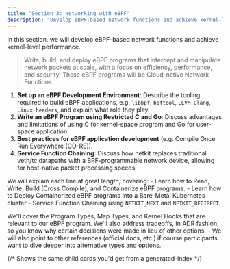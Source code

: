 ```yaml
---
title: "Section 3: Networking with eBPF"
description: "Develop eBPF-based network functions and achieve kernel-level performance."
---
```


In this section, we will develop eBPF-based network functions and achieve kernel-level performance.

> Write, build, and deploy eBPF programs that intercept and manipulate network packets at scale, with a focus on efficiency, performance, and security.
> These eBPF programs will be Cloud-native Network Functions.

1. **Set up an eBPF Development Environment**: Describe the tooling required to build eBPF applications, e.g. `libbpf`, `bpftool`, `LLVM Clang`, `Linux headers`, and explain what role they play.
2. **Write an eBPF Program using Restricted C and Go**: Discuss advantages and limitations of using C for kernel-space program and Go for user-space application.
3. **Best practices for eBPF application development** (e.g. Compile Once Run Everywhere (CO-RE)).
4. **Service Function Chaining**: Discuss how netkit replaces traditional veth/tc datapaths with a BPF-programmable network device, allowing for host-native packet processing speeds.

We will explain each line at great length, covering:
	- Learn how to Read, Write, Build (Cross Compile), and Containerize eBPF programs.
	- Learn how to Deploy Containerized eBPF programs into a Bare-Metal Kubernetes cluster
	- Service Function Chaining using `NETKIT_NEXT` and `NETKIT_REDIRECT`.

We'll cover the Program Types, Map Types, and Kernel Hooks that are relevant to our eBPF program. We'll also address tradeoffs, in ADR fashion, so you know why certain decisions were made in lieu of other options.
	- We will also point to other references (official docs, etc.) if course participants want to dive deeper into alternative types and options.


{/* Shows the same child cards you'd get from a generated-index */}
<DocCardList />